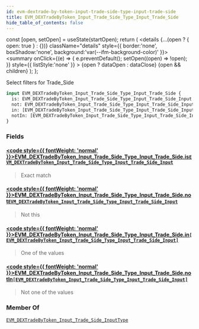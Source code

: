 ```yaml
---
id: evm-dextrade-by-token-input-trade-side-type-input-trade-side
title: EVM_DEXTradeByToken_Input_Trade_Side_Type_Input_Trade_Side
hide_table_of_contents: false
---
```







  const [open, setOpen] = useState(startOpen);
  return (
    <details {...(open ? { open: true } : {})} className="details" style={{ border:'none', boxShadow:'none', background:'var(--ifm-background-color)' }}>
      <summary
        onClick={(e) => {
          e.preventDefault();
          setOpen((open) => !open);
        }}
        style={{ listStyle:'none' }}
      >
      {open ? dataOpen : dataClose}
      </summary>
      {open && children}
    </details>
  );
};










Select filters for Trade_Side


```graphql
input EVM_DEXTradeByToken_Input_Trade_Side_Type_Input_Trade_Side {
  is: EVM_DEXTradeByToken_Input_Trade_Side_Type_Input_Trade_Side_Input
  not: EVM_DEXTradeByToken_Input_Trade_Side_Type_Input_Trade_Side_Input
  in: [EVM_DEXTradeByToken_Input_Trade_Side_Type_Input_Trade_Side_Input]
  notIn: [EVM_DEXTradeByToken_Input_Trade_Side_Type_Input_Trade_Side_Input]
}
```




### Fields

#### [<code style={{ fontWeight: 'normal' }}>EVM_DEXTradeByToken_Input_Trade_Side_Type_Input_Trade_Side.<b>is</b></code>](#)<Bullet />[`EVM_DEXTradeByToken_Input_Trade_Side_Type_Input_Trade_Side_Input`](/docs/graphql-reference/enums/evm-dextrade-by-token-input-trade-side-type-input-trade-side-input) <Badge class="badge badge--secondary" text="enum"/> 
> 
> 
> Exact match
> 

#### [<code style={{ fontWeight: 'normal' }}>EVM_DEXTradeByToken_Input_Trade_Side_Type_Input_Trade_Side.<b>not</b></code>](#)<Bullet />[`EVM_DEXTradeByToken_Input_Trade_Side_Type_Input_Trade_Side_Input`](/docs/graphql-reference/enums/evm-dextrade-by-token-input-trade-side-type-input-trade-side-input) <Badge class="badge badge--secondary" text="enum"/> 
> 
> 
> Not this
> 

#### [<code style={{ fontWeight: 'normal' }}>EVM_DEXTradeByToken_Input_Trade_Side_Type_Input_Trade_Side.<b>in</b></code>](#)<Bullet />[`[EVM_DEXTradeByToken_Input_Trade_Side_Type_Input_Trade_Side_Input]`](/docs/graphql-reference/enums/evm-dextrade-by-token-input-trade-side-type-input-trade-side-input) <Badge class="badge badge--secondary" text="list"/> <Badge class="badge badge--secondary" text="enum"/> 
> 
> 
> One of the values
> 

#### [<code style={{ fontWeight: 'normal' }}>EVM_DEXTradeByToken_Input_Trade_Side_Type_Input_Trade_Side.<b>notIn</b></code>](#)<Bullet />[`[EVM_DEXTradeByToken_Input_Trade_Side_Type_Input_Trade_Side_Input]`](/docs/graphql-reference/enums/evm-dextrade-by-token-input-trade-side-type-input-trade-side-input) <Badge class="badge badge--secondary" text="list"/> <Badge class="badge badge--secondary" text="enum"/> 
> 
> 
> Not one of the values
> 



### Member Of

[`EVM_DEXTradeByToken_Input_Trade_Side_InputType`](/docs/graphql-reference/inputs/evm-dextrade-by-token-input-trade-side-input-type)  <Badge class="badge badge--secondary" text="input"/>

